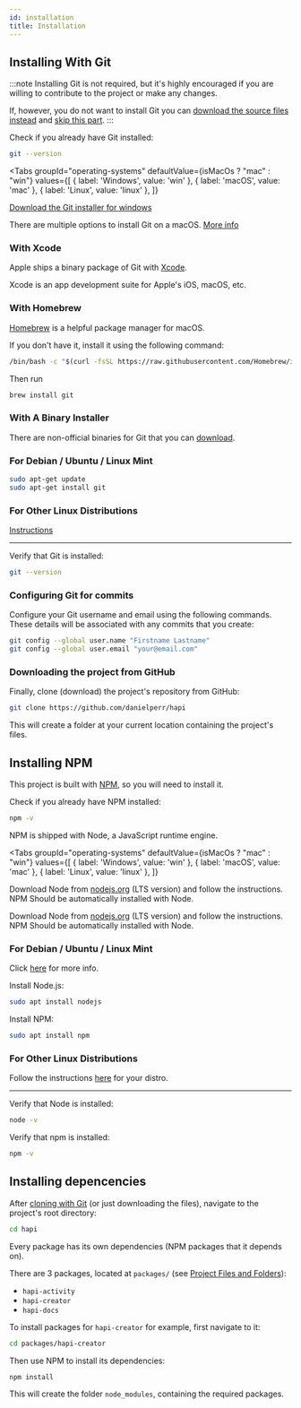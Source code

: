 ```yaml
---
id: installation
title: Installation
---
```



<TOCInline toc={toc} />

## Installing With Git

:::note
Installing Git is not required, but it's highly encouraged if you are willing to
contribute to the project or make any changes.

If, however, you do not want to install Git you can
[download the source files instead](https://github.com/danielperr/hapi/archive/master.zip)
and [skip this part](#installing-npm).
:::


Check if you already have Git installed:

```bash
git --version
```


<Tabs
  groupId="operating-systems"
  defaultValue={isMacOs ? "mac" : "win"}
  values={[
    { label: 'Windows', value: 'win' },
    { label: 'macOS', value: 'mac' },
    { label: 'Linux', value: 'linux' },
  ]}
>
<TabItem value="win">

[Download the Git installer for windows](http://git-scm.com/download/win)

</TabItem>
<TabItem value="mac">

There are multiple options to install Git on a macOS.
[More info](http://git-scm.com/download/mac)

<h3>With Xcode</h3>

Apple ships a binary package of Git with [Xcode](https://developer.apple.com/xcode/).

Xcode is an app development suite for Apple's iOS, macOS, etc.

<h3>With Homebrew</h3>

[Homebrew](https://brew.sh/) is a helpful package manager for macOS.

If you don't have it, install it using the following command:

```bash
/bin/bash -c "$(curl -fsSL https://raw.githubusercontent.com/Homebrew/install/HEAD/install.sh)"
```

Then run

```bash
brew install git
```

<h3>With A Binary Installer</h3>

There are non-official binaries for Git that you can
[download](https://sourceforge.net/projects/git-osx-installer/).

</TabItem>
<TabItem value="linux">

<h3>For Debian / Ubuntu / Linux Mint</h3>

```bash
sudo apt-get update
sudo apt-get install git
```

<h3>For Other Linux Distributions</h3>

[Instructions](https://git-scm.com/download/linux)

</TabItem>
</Tabs>

---

Verify that Git is installed:

```bash
git --version
```


### Configuring Git for commits

Configure your Git username and email using the following commands.
These details will be associated with any commits that you create:

```bash
git config --global user.name "Firstname Lastname"
git config --global user.email "your@email.com"
```

### Downloading the project from GitHub

Finally, clone (download) the project's repository from GitHub:

```bash
git clone https://github.com/danielperr/hapi
```

This will create a folder at your current location containing the project's files.

## Installing NPM

This project is built with [NPM](npm), so you will need to install it.

Check if you already have NPM installed:

```bash
npm -v
```

NPM is shipped with Node, a JavaScript runtime engine.

<Tabs
  groupId="operating-systems"
  defaultValue={isMacOs ? "mac" : "win"}
  values={[
    { label: 'Windows', value: 'win' },
    { label: 'macOS', value: 'mac' },
    { label: 'Linux', value: 'linux' },
  ]}
>
<TabItem value="win">

Download Node from [nodejs.org](https://nodejs.org/en/) (LTS version)
and follow the instructions. NPM Should be automatically installed with Node.

</TabItem>
<TabItem value="mac">

Download Node from [nodejs.org](https://nodejs.org/en/) (LTS version)
and follow the instructions. NPM Should be automatically installed with Node.

</TabItem>
<TabItem value="linux">

<h3>For Debian / Ubuntu / Linux Mint</h3>

Click [here](https://www.geeksforgeeks.org/installation-of-node-js-on-linux/) for more info.

Install Node.js:

```bash
sudo apt install nodejs
```

Install NPM:

```bash
sudo apt install npm
```

<h3>For Other Linux Distributions</h3>

Follow the instructions [here](https://nodejs.org/en/download/package-manager/) for your distro.

---

</TabItem>
</Tabs>

Verify that Node is installed:
```bash
node -v
```

Verify that npm is installed:
```bash
npm -v
```

## Installing depencencies

After [cloning with Git](#downloading-the-project-from-github) (or just downloading the files),
navigate to the project's root directory:

```bash
cd hapi
```

Every package has its own dependencies (NPM packages that it depends on).

There are 3 packages, located at `packages/` (see [Project Files and Folders](project-files-folders)):

* `hapi-activity`
* `hapi-creator`
* `hapi-docs`

To install packages for `hapi-creator` for example, first navigate to it:

```bash
cd packages/hapi-creator
```

Then use NPM to install its dependencies:

```bash
npm install
```

This will create the folder `node_modules`, containing the required packages.
